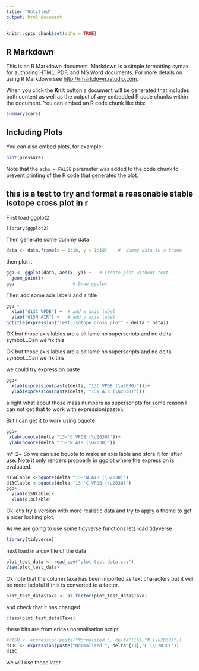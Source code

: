 ```yaml
---
title: "Untitled"
output: html_document
---
```


```r
knitr::opts_chunk$set(echo = TRUE)
```

## R Markdown

This is an R Markdown document. Markdown is a simple formatting syntax for authoring HTML, PDF, and MS Word documents. For more details on using R Markdown see <http://rmarkdown.rstudio.com>.

When you click the **Knit** button a document will be generated that includes both content as well as the output of any embedded R code chunks within the document. You can embed an R code chunk like this:

```r
summary(cars)
```

## Including Plots

You can also embed plots, for example:

```r
plot(pressure)
```

Note that the `echo = FALSE` parameter was added to the code chunk to prevent printing of the R code that generated the plot.


## this is a test to try and format a reasonable stable isotope cross plot in r

First load ggplot2
```r
library(ggplot2)
```


Then generate some dummy data


```r
data <- data.frame(x = 1:10, y = 1:10)    #  dummy data in a frame
```
        
then plot it

```r
ggp <- ggplot(data, aes(x, y)) +   # Create plot without text
  geom_point()
ggp                      # Draw ggplot
```

Then add some axis labels and a title

```r
ggp +                                 
  xlab("d13C VPDB") +  # add x axis label
  ylab("d15N AIR") +   # add y axis label
ggtitle(expression("Test isotope cross plot" ~ delta * beta))

```

OK  but those axis lables are a bit lame no superscriots and no delta symbol...Can we fix this

OK  but those axis lables are a bit lame no superscripts and no delta symbol...Can we fix this

we could try expression paste
```r
ggp+
  xlab(expression(paste(delta, "13C VPDB (\u2030)")))+
  ylab(expression(paste(delta, "15N AIR (\u2030)")))

```

alright what about those mass numbers as superscripts for some reason I can not get that to work with expression(paste).

But I can get it to work using bquote
```r
ggp+
 xlab(bquote(delta ^13~'C VPDB (\u2030)'))+
 ylab(bquote(delta ^15~'N AIR (\u2030)'))
```

m^-2~
So we can use bquote to make an axis lable and store it for latter use. Note it only renders propoerly in ggplot where the expression is evaluated.

```r
d15Nlable <-bquote(delta ^15~'N AIR (\u2030)')
d13Clable <-bquote(delta ^13~'C VPDB (\u2030)')
ggp+
  ylab(d15Nlable)+
  xlab(d13Clable)

```


Ok let's try a version with more realistic data and try to apply a theme to get a nicer looking plot. 

As we are going to use some tidyverse functions lets load tidyverse

```r
library(tidyverse)
```

next load in a csv file of the data
```r
plot_test_data <- read_csv("plot test data.csv")
View(plot_test_data)
```

Ok note that the column taxa has been imported as text characters but it will be more helpful if this is converted to a factor.

```r
plot_test_data$Taxa <- as.factor(plot_test_data$Taxa)
```

and check that it has changed

```r
class(plot_test_data$Taxa)
```


  these bits are from ericas normalisation script                 
```r
#d15N <- expression(paste("Normalized ", delta^{15},"N (\u2030)"))
d13C <- expression(paste("Normalized ", delta^{13},"C (\u2030)"))
d13C
```




we will use those later
